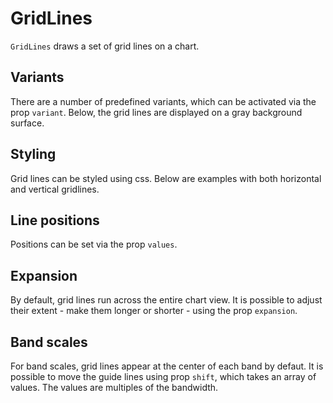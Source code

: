
# GridLines

<Meta of={GridLinesStories} />

`GridLines` draws a set of grid lines on a chart.

<ArgTypes of={GridLinesStories} />

## Variants

There are a number of predefined variants, which can be activated via the prop `variant`. Below, the grid lines are displayed on a gray background surface.

<Canvas of={GridLinesStories.GridX} />
<Canvas of={GridLinesStories.GridY} />

## Styling

Grid lines can be styled using css. Below are examples with both horizontal and vertical gridlines.

<Canvas of={GridLinesStories.DashedGridLines} />
<Canvas of={GridLinesStories.NegativeLines} />

## Line positions

Positions can be set via the prop `values`.

<Canvas of={GridLinesStories.CustomPositions} />

## Expansion

By default, grid lines run across the entire chart view. It is possible to adjust their extent - make them longer or shorter - using the prop `expansion`.

<Canvas of={GridLinesStories.LineExtent} />

## Band scales

For band scales, grid lines appear at the center of each band by defaut. It is possible to move the guide lines using prop `shift`, which takes an array of values. The values are multiples of the bandwidth.

<Canvas of={GridLinesStories.Band} />
<Canvas of={GridLinesStories.BetweenBands} />

